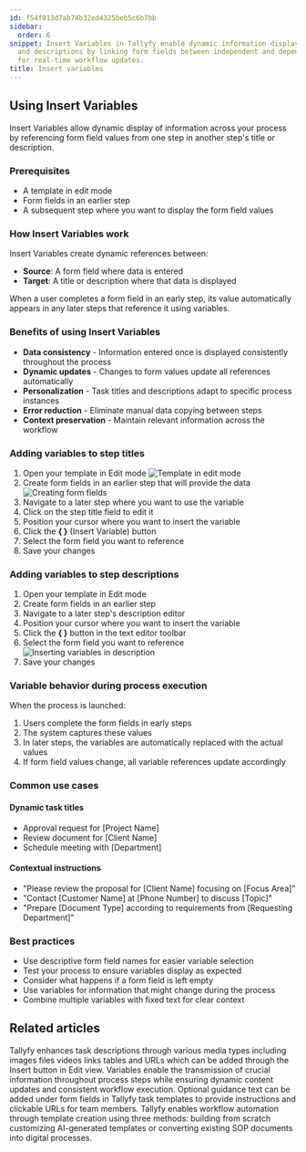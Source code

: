 ```yaml
---
id: f54f013d7ab74b32ed4325beb5c6b7bb
sidebar:
  order: 6
snippet: Insert Variables in Tallyfy enable dynamic information display in task titles
  and descriptions by linking form fields between independent and dependent steps
  for real-time workflow updates.
title: Insert variables
---
```


## Using Insert Variables

Insert Variables allow dynamic display of information across your process by referencing form field values from one step in another step's title or description.

### Prerequisites
- A template in edit mode
- Form fields in an earlier step
- A subsequent step where you want to display the form field values

### How Insert Variables work

Insert Variables create dynamic references between:
- **Source**: A form field where data is entered
- **Target**: A title or description where that data is displayed

When a user completes a form field in an early step, its value automatically appears in any later steps that reference it using variables.

### Benefits of using Insert Variables
- **Data consistency** - Information entered once is displayed consistently throughout the process
- **Dynamic updates** - Changes to form values update all references automatically
- **Personalization** - Task titles and descriptions adapt to specific process instances
- **Error reduction** - Eliminate manual data copying between steps
- **Context preservation** - Maintain relevant information across the workflow

### Adding variables to step titles

1. Open your template in Edit mode
   ![Template in edit mode](https://screenshots.tallyfy.com/tallyfy%2Fpro%2Fdesktop-light-open-edit-mode-template.png)
2. Create form fields in an earlier step that will provide the data
   ![Creating form fields](https://screenshots.tallyfy.com/tallyfy%2Fpro%2Fdesktop-light-show-formfields.png)
3. Navigate to a later step where you want to use the variable
4. Click on the step title field to edit it
5. Position your cursor where you want to insert the variable
6. Click the **{ }** (Insert Variable) button
7. Select the form field you want to reference
8. Save your changes

### Adding variables to step descriptions

1. Open your template in Edit mode
2. Create form fields in an earlier step
3. Navigate to a later step's description editor
4. Position your cursor where you want to insert the variable
5. Click the **{ }** button in the text editor toolbar
6. Select the form field you want to reference
   ![Inserting variables in description](https://screenshots.tallyfy.com/tallyfy%2Fpro%2Fdesktop-light-insert-variables.png)
7. Save your changes

### Variable behavior during process execution

When the process is launched:
1. Users complete the form fields in early steps
2. The system captures these values
3. In later steps, the variables are automatically replaced with the actual values
4. If form field values change, all variable references update accordingly

### Common use cases

#### Dynamic task titles
- Approval request for [Project Name]
- Review document for [Client Name]
- Schedule meeting with [Department]

#### Contextual instructions
- "Please review the proposal for [Client Name] focusing on [Focus Area]"
- "Contact [Customer Name] at [Phone Number] to discuss [Topic]"
- "Prepare [Document Type] according to requirements from [Requesting Department]"

### Best practices
- Use descriptive form field names for easier variable selection
- Test your process to ensure variables display as expected
- Consider what happens if a form field is left empty
- Use variables for information that might change during the process
- Combine multiple variables with fixed text for clear context


## Related articles
<CardGrid>
<LinkTitleCard header="<b>Templates > Insert media</b>" href="/products/pro/documenting/templates/insert-media/" > Tallyfy enhances task descriptions through various media types including images files videos links tables and URLs which can be added through the Insert button in Edit view. </LinkTitleCard>
<LinkTitleCard header="<b>Templates > Variables</b>" href="/products/pro/documenting/templates/variables/" > Variables enable the transmission of crucial information throughout process steps while ensuring dynamic content updates and consistent workflow execution. </LinkTitleCard>
<LinkTitleCard header="<b>Edit Templates > Add guidance text to a step</b>" href="/products/pro/documenting/templates/edit-templates/how-to-add-guidance-text-to-template-steps/" > Optional guidance text can be added under form fields in Tallyfy task templates to provide instructions and clickable URLs for team members. </LinkTitleCard>
<LinkTitleCard header="<b>Templates > Create a template</b>" href="/products/pro/documenting/templates/create-template/" > Tallyfy enables workflow automation through template creation using three methods: building from scratch customizing AI-generated templates or converting existing SOP documents into digital processes. </LinkTitleCard>
</CardGrid>